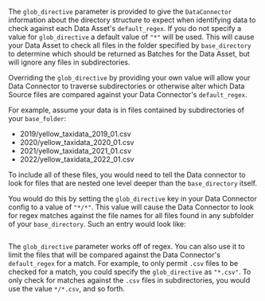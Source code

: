 The `glob_directive` parameter is provided to give the `DataConnector` information about the directory structure to expect when identifying data to check against each Data Asset's `default_regex`.  If you do not specify a value for `glob_directive` a default value of `"*"` will be used. This will cause your Data Asset to check all files in the folder specified by `base_directory` to determine which should be returned as Batches for the Data Asset, but will ignore any files in subdirectories.

Overriding the `glob_directive` by providing your own value will allow your Data Connector to traverse subdirectories or otherwise alter which Data Source files are compared against your Data Connector's `default_regex`.

For example, assume your data is in files contained by subdirectories of your `base_folder`:
- 2019/yellow_taxidata_2019_01.csv
- 2020/yellow_taxidata_2020_01.csv
- 2021/yellow_taxidata_2021_01.csv
- 2022/yellow_taxidata_2022_01.csv

To include all of these files, you would need to tell the Data connector to look for files that are nested one level deeper than the `base_directory` itself.

 You would do this by setting the `glob_directive` key in your Data Connector config to a value of `"*/*"`.  This value will cause the Data Connector to look for regex matches against the file names for all files found in any subfolder of your `base_directory`.  Such an entry would look like:

```python name="version-0.18 datasource_configuration_glob_directive"
```

The `glob_directive` parameter works off of regex.  You can also use it to limit the files that will be compared against the Data Connector's `default_regex` for a match.  For example, to only permit `.csv` files to be checked for a match, you could specify the `glob_directive` as `"*.csv"`.  To only check for matches against the `.csv` files in subdirectories, you would use the value `*/*.csv`, and so forth.

